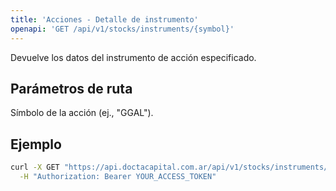 ```yaml
---
title: 'Acciones - Detalle de instrumento'
openapi: 'GET /api/v1/stocks/instruments/{symbol}'
---
```


<Note>
  Devuelve los datos del instrumento de acción especificado.
</Note>

## Parámetros de ruta

<ParamField path="symbol" type="string" required>
  Símbolo de la acción (ej., "GGAL").
</ParamField>

## Ejemplo

```bash
curl -X GET "https://api.doctacapital.com.ar/api/v1/stocks/instruments/GGAL" \
  -H "Authorization: Bearer YOUR_ACCESS_TOKEN"
```


